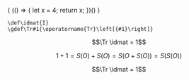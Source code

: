 
{
(() => {
let x = 4;
return x;
})()
}

<KatexDef _={someDef} />
<KatexDef _="foo" />
<KatexDef _={"bar"} />

```math!def
\def\idmat{I}
\gdef\Tr#1{\operatorname{Tr}\left[{#1}\right]}
```

```math
\Tr \idmat = 1
```

```math trans
1 + 1
= S(O) + S(O)
= S(O + S(O))
= S(S(O))
```

<KatexReset />

```math {1,2,3} {1-2} lang=js
\Tr \idmat = 1
```
